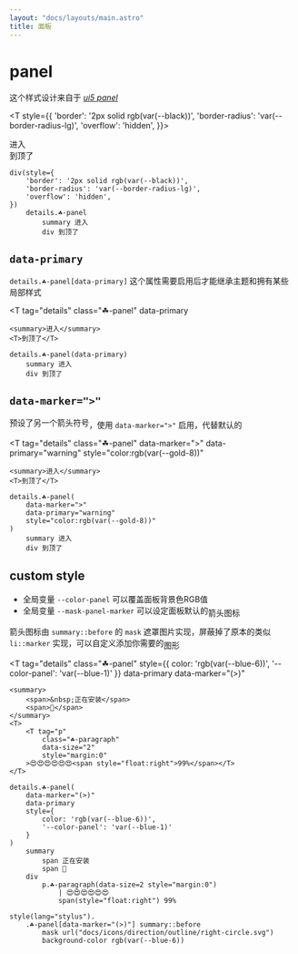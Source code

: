 ```yaml
---
layout: "docs/layouts/main.astro"
title: 面板
---
```



# panel

这个样式设计来自于 [_ui5 panel_](https://sap.github.io/ui5-webcomponents/components/Panel/)

<T style={{
    'border': '2px solid rgb(var(--black))',
    'border-radius': 'var(--border-radius-lg)',
    'overflow': 'hidden',
}}>
    <T tag="details" class="☘-panel">
        <summary>进入</summary>
        <T>到顶了</T>
    </T>
</T>

```pug
div(style={
    'border': '2px solid rgb(var(--black))',
    'border-radius': 'var(--border-radius-lg)',
    'overflow': 'hidden',
})
    details.☘-panel
        summary 进入
        div 到顶了
```


## `data-primary`

`details.☘-panel[data-primary]` 这个属性需要启用后才能继承主题和拥有某些局部样式

<T 
    tag="details" 
    class="☘-panel"
    data-primary
>
    <summary>进入</summary>
    <T>到顶了</T>
</T>

```pug
details.☘-panel(data-primary)
    summary 进入
    div 到顶了
```

## `data-marker=">"`

预设了另一个箭头符号<Icon style="vertical-align:sub" name="direction/outline/right" width={20} height={20} />，使用 `data-marker=">"` 启用，代替默认的<Icon style="vertical-align:sub" name="direction/outline/caret-right" width={20} height={20} />

<T 
    tag="details" 
    class="☘-panel"
    data-marker=">"
    data-primary="warning"
    style="color:rgb(var(--gold-8))"
>
    <summary>进入</summary>
    <T>到顶了</T>
</T>

```pug
details.☘-panel(
    data-marker=">"
    data-primary="warning"
    style="color:rgb(var(--gold-8))"
)
    summary 进入
    div 到顶了
```

## custom style

- 全局变量 `--color-panel` 可以覆盖面板背景色RGB值
- 全局变量 `--mask-panel-marker` 可以设定面板默认的<Icon style="vertical-align:sub" name="direction/outline/caret-right" width={20} height={20} />箭头图标

箭头图标由 `summary::before` 的 `mask` 遮罩图片实现，屏蔽掉了原本的类似 `li::marker` 实现，可以自定义添加你需要的<Icon style="vertical-align:sub" name="direction/outline/caret-right" width={20} height={20} />图形

<T
    tag="details"
    class="☘-panel"
    style={{
        color: 'rgb(var(--blue-6))',
        '--color-panel': 'var(--blue-1)'
    }}
    data-primary
    data-marker="(>)"
>
    <summary>
        <span>&nbsp;正在安装</span>
        <span>🥰</span>
    </summary>
    <T>
        <T tag="p"
            class="☘-paragraph"
            data-size="2"
            style="margin:0"
        >😍😍😍😍😍😍<span style="float:right">99%</span></T>
    </T>
</T>

```pug
details.☘-panel(
    data-marker="(>)"
    data-primary
    style={
        color: 'rgb(var(--blue-6))',
        '--color-panel': 'var(--blue-1)'
    }
)
    summary 
        span 正在安装
        span 🥰
    div
        p.☘-paragraph(data-size=2 style="margin:0") 
            | 😍😍😍😍😍😍
            span(style="float:right") 99%

style(lang="stylus").
    .☘-panel[data-marker="(>)"] summary::before
        mask url("docs/icons/direction/outline/right-circle.svg")
        background-color rgb(var(--blue-6))
```
